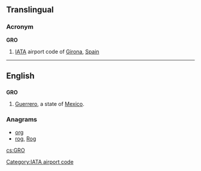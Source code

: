 ==Translingual==

===Acronym===
{{wikipedia|Girona Airport}}
'''GRO'''

# [[IATA]] airport code of [[Girona]], [[Spain]]

[[Category:IATA airport code]]

----

==English==

==={{abbreviation}}===
'''GRO'''

# [[Guerrero]], a state of [[Mexico]].

===Anagrams===
* [[org#English|org]]
* [[rog#English|rog]], [[Rog#English|Rog]]

[[cs:GRO]]